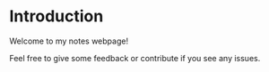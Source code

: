 # Introduction
 
Welcome to my notes webpage!

Feel free to give some feedback or contribute if you see any issues.
